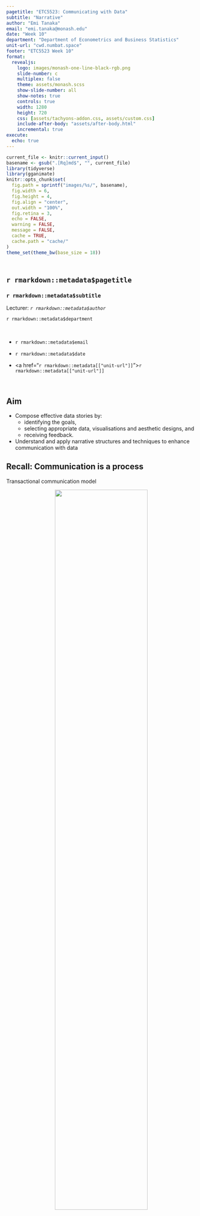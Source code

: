 ```yaml
---
pagetitle: "ETC5523: Communicating with Data"
subtitle: "Narrative"
author: "Emi Tanaka"
email: "emi.tanaka@monash.edu"
date: "Week 10"
department: "Department of Econometrics and Business Statistics"
unit-url: "cwd.numbat.space"
footer: "ETC5523 Week 10"
format: 
  revealjs:
    logo: images/monash-one-line-black-rgb.png
    slide-number: c
    multiplex: false
    theme: assets/monash.scss
    show-slide-number: all
    show-notes: true
    controls: true
    width: 1280
    height: 720
    css: [assets/tachyons-addon.css, assets/custom.css]
    include-after-body: "assets/after-body.html"
    incremental: true
execute:
  echo: true
---
```


```r
current_file <- knitr::current_input()
basename <- gsub(".[Rq]md$", "", current_file)
library(tidyverse)
library(gganimate)
knitr::opts_chunk$set(
  fig.path = sprintf("images/%s/", basename),
  fig.width = 6,
  fig.height = 4,
  fig.align = "center",
  out.width = "100%",
  fig.retina = 3,
  echo = FALSE,
  warning = FALSE,
  message = FALSE,
  cache = TRUE,
  cache.path = "cache/"
)
theme_set(theme_bw(base_size = 18))
```

## <br>[`r rmarkdown::metadata$pagetitle`]{.monash-blue} {#etc5523-title background-image="images/bg-01.png"}

### `r rmarkdown::metadata$subtitle`

Lecturer: *`r rmarkdown::metadata$author`*

`r rmarkdown::metadata$department`

::: tl
<br>

<ul class="fa-ul">

<li>

[<i class="fas fa-envelope"></i>]{.fa-li}`r rmarkdown::metadata$email`

</li>

<li>

[<i class="fas fa-calendar-alt"></i>]{.fa-li} `r rmarkdown::metadata$date`

</li>

<li>

[<i class="fa-solid fa-globe"></i>]{.fa-li}<a href="`r rmarkdown::metadata[["unit-url"]]`">`r rmarkdown::metadata[["unit-url"]]`</a>

</li>

</ul>

<br>
:::


## {#aim}

::: {.callout-important }

## Aim

* Compose effective data stories by:
  - identifying the goals, 
  - selecting appropriate data, visualisations and aesthetic designs, and 
  - receiving feedback.
* Understand and apply narrative structures and techniques to enhance communication with data

:::




## Recall: Communication is a [process]{.monash-blue}


Transactional communication model

<center>
<img src="images/drawn/transactional-communication-model.png" width="70%">
</center>

## Communication problems

. . . 

**_The technical problem_**

How    accurately    can    the    symbols    of    communication    be transmitted?

. . . 

**_The semantic problem_**

How  precisely  do  the  transmitted  symbols  convey  the  desired meaning?

. . . 

**_The effectiveness problem_**

How effectively does the received meaning affect conduct in the desired way?


::: aside 

Jones (2014) Communicating Data with Tableau

:::

## [Principles]{.monash-blue} of Communicating Data

1. Know your goal (target audience, intended message, desired effect)
2. Use the right data
3. Select suitable visualisations
4. Design for aesthetics
5. Choose an effective medium and channel
6. Check the results, i.e. get **feedback**

::: aside 

Jones (2014) Communicating Data with Tableau

:::


## Recall: Communicating with Data


<center>

<img src="images/drawn/venn-diagram.png" height="600px"/>

</center>

## Recall: [Rhetorics]{.monash-blue}

* The art of effective or persuasive speaking or writing

. . . 

::: flex

::: w-50

**Rhetorical triangle**


<img src="images/drawn/rhetorical-triangle.png" width="80%">


:::

::: w-50

**Rhetorical situation**

* Writer or Speaker
* Purpose
* Message
* Audience
* Context

:::


:::


## {}

<br><br>

::: blockquote

No one ever made a decision because of a number. They need a story.

[-- Daniel Kahneman]{.fr}
:::



# [[Basic Story Types](https://www.ipl.org/div/farq/plotFARQ.html)]{.monash-white} {background-color="#006DAE"}



## One Story Type

::: {.r-fit-text .fragment}

Conflict

:::

::: aside

Foster-Harris, William (1959) The Basic Patterns of Plot. 

:::

## Seven Story Types


1. Overcoming the monster
2. Rags to riches
3. The quest
4. Voyage and return
5. Comedy
6. Tragedy
7. Rebirth


::: aside

Booker, Christopher (2004) The Seven Basic Plots: Why We Tell Stories.

:::


## Twenty Story Types

::: flex

::: w-33

1. Quest
2. Adventure
3. Pursuit
4. Rescue
5. Escape
6. Revenge
7. The Riddle


:::

::: w-33

8. Rivalry
9. Underdog
10. Temptation
11. Metamorphosis
12. Transformation
13. Maturation
14. Love

:::


::: w-33


15. Forbidden Love
16. Sacrifice
17. Discovery
18. Wretched Excess
19. Ascension
20. Descension.

:::

:::

::: aside

Tobias, Ronald B. (1993) 20 Master Plots.

:::


# Basic Data Story Types {background-color="#006DAE"}


## Data Story Types

```css
.storytype {
  width: 23%;
}
```

<center>
<img src="images/drawn/storytype-time.png" class="storytype">
<img src="images/drawn/storytype-drilldown.png" class="storytype">
<img src="images/drawn/storytype-zoomout.png" class="storytype">
<img src="images/drawn/storytype-contrast.png" class="storytype">
<img src="images/drawn/storytype-factors.png" class="storytype">
<img src="images/drawn/storytype-intersections.png" class="storytype">
<img src="images/drawn/storytype-outliers.png" class="storytype">
</center>

::: aside

Jones, Ben (2015) [Seven Data Story Types.](https://dataremixed.com/2015/03/tapestry-2015-seven-data-story-types/) Tapestry Conference.

:::

## Data: key crop yields

```r
# devtools::install_github("etc5523-2022/data", ref = "tut9")
cwdata::key_crop_yields
```

. . . 

One data, many stories



## <img src="images/drawn/storytype-time-notext.png" style="height:1em;vertical-align:middle;"> Change over time

```r
# devtools::install_github("etc5523-2022/data", ref = "tut9")
data <- cwdata::key_crop_yields
world_wheat <- data %>% 
  filter(entity == "World", crop == "wheat")
region_wheat <- data %>% 
  filter(crop == "wheat", 
         entity %in% c("Asia", "Asia, Central",
                       "Central America", "Central African Republic",
                       "Eastern Africa", "Eastern Asia",
                       "Eastern Europe", "Northern Europe",
                       "Europe, Western", "Middle Africa",
                       "Oceania", "South Africa",
                       "South America", "South Eastern Asia",
                       "Southern Africa", "Southern Asia",
                       "Southern Europe", "Western Africa", "Western Asia"))
europe_wheat <- data %>% 
  filter(crop == "wheat", 
         entity %in% c("Eastern Europe", 
                       "Northern Europe",
                       "Europe, Western", 
                       "Southern Europe")) %>% 
  mutate(entity = recode(entity, 
                         "Europe, Western" = "Western Europe"))

slope <- coef(lm(yield ~ year, data = world_wheat))[2]

ggplot(world_wheat, aes(year, yield)) +
  geom_line(color = "#969696") +
  geom_smooth(method = lm, se = FALSE, size = 0.5,
              color = "#008A25") +
  labs(x = "Year", 
       y = "Yield (t/ha)",
       title = "Total world wheat yield is increasing",
       caption = "Source: Our World in Data / Tidy Tuesday 2020-09-01") +
  annotate("text", 
           label = paste(round(slope * 10, 2), "t/ha per decade"), 
           x = 2010, y = 2.25, color = "#008A25") +
  annotate("segment", x = 2002, xend = 2002,
           y = 2, yend = 2.5, 
           arrow = grid::arrow(), color = "#008A25") +
  theme(plot.caption = element_text(color = "#969696", size = 12))
```

## <img src="images/drawn/storytype-drilldown-notext.png" style="height:1em;vertical-align:middle;"> Drill down


```r
europe_wheat %>% 
  mutate(region = str_replace(entity, "ern Europe", "")) %>% 
  ggplot(aes(year, yield, color = region)) +
  geom_line() +
  guides(color = "none") +
  geom_text(aes(label = region, x = 2019), 
            data = ~filter(.x, year == max(year)),
            hjust = 0) +
  xlim(NA, 2021) +
  labs(x = "Year", 
       y = "Yield (t/ha)",
       title = "Major wheat yield in Europe is in North and West",
       caption = "Source: Our World in Data / Tidy Tuesday 2020-09-01") +
  theme(plot.caption = element_text(color = "#969696", size = 12)) +
  colorspace::scale_color_discrete_qualitative()
```


## <img src="images/drawn/storytype-zoomout-notext.png" style="height:1em;vertical-align:middle;"> Zoom out


```r
map_data("world") %>% 
  mutate(region = recode(region,
                         "UK" = "United Kingdom",
                         "USA" = "United States",
                         "Democratic Republic of the Congo" = "Democratic Republic of Congo"),
         europe = str_detect(region, "[Ee]urope")) %>% 
  left_join(filter(data, crop=="wheat", year == max(year)),
            by = c("region" = "entity")) %>% 
  ggplot(aes(long, lat, group = group)) +
  geom_polygon(aes(fill = yield ), color = "black",
               size = 0.5) +
  theme_void(base_size = 18) +
  colorspace::scale_fill_continuous_sequential(palette = "YlGn") +
  labs(fill = "Yield (t/ha)",
       caption = "Source: Our World in Data / Tidy Tuesday 2020-09-01",
       title = "Europe has high wheat yield per hectare, 2018") +
  theme(plot.caption = element_text(color = "#969696", size = 12))  +
  view_zoom_manual(pause_length = 1, 
                   step_length = 2, 
                   pan_zoom = 3,
                   xmin = c(-30, -180), xmax = c(55, 190.3),
                   ymin = c(30, -85.2), ymax = c(80, 83.6))

```


## <img src="images/drawn/storytype-contrast-notext.png" style="height:1em;vertical-align:middle;"> Contrast

```r
data %>% 
  filter(entity=="Europe",
         year == max(year),
         !is.na(yield)) %>% 
  mutate(crop = tools::toTitleCase(crop),
         crop = fct_reorder(crop, yield),
         staple = crop %in% c("Potatoes", "Bananas")) %>% 
  ggplot(aes(yield, crop)) + 
    geom_col(aes(fill = staple)) +
  scale_x_continuous(expand = c(0, 0),
                     limits = c(0, 43.5)) +
  scale_fill_manual(values = c("grey", "yellow2")) +
  guides(fill = "none") +
  labs(x = "Yield (t/ha)", y = "",
       title = "Bananas and potatoes are Europe's staple food, 2018",
       caption = "Source: Our World in Data / Tidy Tuesday 2020-09-01") +
  geom_text(aes(label = sprintf("%.1f", yield)),
            hjust = 0) +
  theme(axis.text.y = element_text(size = 12),
        plot.title = element_text(size = 16),
        plot.caption = element_text(color = "#969696", size = 12))
```

## <img src="images/drawn/storytype-factors-notext.png" style="height:1em;vertical-align:middle;"> Factors


```r
data %>% 
  filter(entity %in% c("Eastern Europe", 
                       "Northern Europe",
                       "Europe, Western", 
                       "Southern Europe"),
         year == max(year),
         !is.na(yield)) %>% 
  mutate(entity = recode(entity, 
                  "Europe, Western" = "Western Europe"),
         entity = str_replace(entity, "ern Europe", ""),
         crop = tools::toTitleCase(crop),
         crop = fct_reorder(crop, -yield, max),
         staple = crop %in% c("Potatoes", "Bananas")) %>% 
  ggplot(aes(yield, entity)) + 
    geom_col(aes(fill = crop), position = "fill",
             color = "black") +
  scale_x_continuous(expand = c(0, 0)) +
  labs(x = "Proportion", y = "",
       fill = "",
       title = "Bananas are produced only in South Europe!",
       caption = "Source: Our World in Data / Tidy Tuesday 2020-09-01") +
  theme(axis.text.y = element_text(size = 12),
        plot.title = element_text(size = 16),
        plot.caption = element_text(color = "#969696", size = 12),
        axis.title.x = element_text(size = 14),
        axis.text.x = element_text(size = 12),
        legend.text = element_text(size = 12))
```


## <img src="images/drawn/storytype-intersections-notext.png" style="height:1em;vertical-align:middle;"> Intersections

```r
data %>% 
  filter(entity %in% c("Europe"),
         !crop %in% c("potatoes", "bananas"),
         !is.na(yield)) %>% 
  arrange(crop, year) %>% 
  mutate(crop = tools::toTitleCase(crop),
         crop = fct_reorder(crop, -yield, last)) %>% 
  ggplot(aes(year, yield, color = crop)) + 
    geom_line() +
  colorspace::scale_color_discrete_qualitative() +
  labs(y = "Yield (t/ha)", x = "Year",
       title = "Maize became as popular as rice in Europe!",
       color = "",
       caption = "Source: Our World in Data / Tidy Tuesday 2020-09-01") +
  theme(plot.caption = element_text(color = "#969696", size = 12))

```




## <img src="images/drawn/storytype-outliers-notext.png" style="height:1em;vertical-align:middle;"> Outliers

::: center 

Kuwait, NZ & USA have highest potato yields, 2018

:::

```r
map_data("world") %>% 
  mutate(region = recode(region,
                         "UK" = "United Kingdom",
                         "USA" = "United States",
                         "Democratic Republic of the Congo" = "Democratic Republic of Congo"),
         europe = str_detect(region, "[Ee]urope")) %>% 
  left_join(filter(data, crop=="potatoes", year == max(year)),
            by = c("region" = "entity")) %>%
  group_by(region) %>% 
  summarise(yield = mean(yield),
            crop = unique(crop)) %>% 
  ggplot(aes("1", yield)) +
  ggbeeswarm::geom_quasirandom() +
  ggrepel::geom_text_repel(aes(label = region),
                           data = ~filter(.x, yield > 45),
                           force_pull = 3) +
  labs(y = "Yield (t/ha)", x = "",
       color = "",
       caption = "Source: Our World in Data / Tidy Tuesday 2020-09-01") +
  theme(plot.caption = element_text(color = "#969696", size = 12),
        axis.title.x = element_blank(),
        axis.ticks.length.x = grid::unit(0, "mm"))
```


# Narrative structure {background-color="#006DAE"}


## Narrative structure

::: flex

::: w-50

<img src="images/fiveactstructure.png">

:::

::: w-50

<img src="images/thegap.svg">

:::


:::

::: aside

[Spencer (2022, Feb. 17). Data in Wonderland. Section 1.](https://ssp3nc3r.github.io/data_in_wonderland/#narrative)

:::

## Elements of statistical persuasion

* **Magnitude of effects**: the strength of a statistical argument is enhanced in accord with the quantitative magnitude of support for its qualitative claim.
* **Articulation of results**: the degree of comprehensible detail in which conclusions are phrased. 
* **Generality of effects**: the replicability of the results.
* **Interestingness of argument**: the potential to change people believe.
* **Credibility of argument**: the believability of a claim.

::: aside

[Spencer (2022, Feb. 17). Data in Wonderland. Section 1.](https://ssp3nc3r.github.io/data_in_wonderland/#narrative)

:::


## Narrative techniques 

* **Metaphor, simile, analogy or anecdotes**, e.g. "one in three households is wasting the equivalent of a shopping bag full of food each week."
* **Comparisons**, e.g. "While the average Australian man has $52,786 in their savings account right now, the average woman sits at around half that figure – $26,132."
* **Flow of information**, e.g. new information before old, simple before complex information. 


# Improving communication {background-color="#006DAE"}

## Feedback loops

* Recall [**there is no single, ideal way to communicate**]{.monash-blue}.
* Get in a habit to seek feedback from others about:
  - **Reach**: Did the audience even receive your message at all? Who did and who didn’t?
  - **Understanding**: Did  the  audience  interpret  the  data  message  in  the  way  you  intended?
  - **Impact**: Did the audience react in the way you wanted them to react?
  
::: aside 

Jones (2014) Communicating Data with Tableau

:::

## Week 10 Lesson 


::: callout-important

## Summary

* Storytelling is a powerful technique to communicate data
* Compose effective data stories requires you to 
  - know your the goals (audience, message, desired effect), 
  - selecting appropriate data, visualisations and aesthetic designs, and 
  - receiving feedback.


:::


::: callout-tip

## Resources

::: nonincremental

* [Spencer (2022, Feb. 17). Data in Wonderland. Section 1.](https://ssp3nc3r.github.io/data_in_wonderland/#narrative)
* Jones (2014) Communicating Data with Tableau

:::

:::
